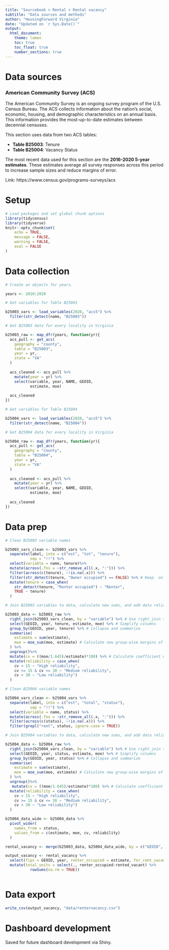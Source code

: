```yaml
---
title: "Sourcebook > Rental > Rental vacancy"
subtitle: "Data sources and methods"
author: "HousingForward Virginia"
date: "Updated on `r Sys.Date()`"
output:
  html_document:
    theme: lumen
    toc: true
    toc_float: true
    number_sections: true
---
```

# Data sources

### American Community Survey (ACS) {-}

The American Community Survey is an ongoing survey program of the U.S. Census Bureau. The ACS collects information about the nation’s social, economic, housing, and demographic characteristics on an annual basis. This information provides the most-up-to-date estimates between decennial censuses.

This section uses data from two ACS tables:

* **Table B25003**: Tenure
* **Table B25004**: Vacancy Status

The most recent data used for this section are the **2016-2020 5-year estimates**. These estimates average all survey responses across this period to increase sample sizes and reduce margins of error.

Link: https://www.census.gov/programs-surveys/acs

# Setup

```r

# Load packages and set global chunk options
library(tidycensus)
library(tidyverse)
knitr::opts_chunk$set(
	echo = TRUE,
	message = FALSE,
	warning = FALSE,
	eval = FALSE
)
```

# Data collection

```r

# Create an objects for years.

years <- 2010:2020

# Get variables for Table B25003

b25003_vars <- load_variables(2020, "acs5") %>%
  filter(str_detect(name, "B25003"))

# Get B25003 data for every locality in Virginia

b25003_raw <- map_dfr(years, function(yr){
  acs_pull <- get_acs(
    geography = "county",
    table = "B25003",
    year = yr,
    state = "VA"
  )
  
  acs_cleaned <- acs_pull %>%
    mutate(year = yr) %>%
    select(variable, year, NAME, GEOID,
           estimate, moe)
  
  acs_cleaned
})

# Get variables for Table B25004

b25004_vars <- load_variables(2020, "acs5") %>%
  filter(str_detect(name, "B25004"))

# Get B25004 data for every locality in Virginia

b25004_raw <- map_dfr(years, function(yr){
  acs_pull <- get_acs(
    geography = "county",
    table = "B25004",
    year = yr,
    state = "VA"
  )
  
  acs_cleaned <- acs_pull %>%
    mutate(year = yr) %>%
    select(variable, year, NAME, GEOID,
           estimate, moe)
  
  acs_cleaned
})

```

# Data prep
```r

# Clean B25003 variable names

b25003_vars_clean <- b25003_vars %>%
  separate(label, into = c("est", "tot", "tenure"),
           sep = "!!") %>%
  select(variable = name, tenure)%>%
  mutate(across(.fns = ~str_remove_all(.x, ":"))) %>%
  filter(across(c(tenure), ~!is.na(.x))) %>%
  filter(str_detect(tenure, "Owner occupied") == FALSE) %>% # Keep  only renter housing unit estimates
  mutate(tenure = case_when(
    str_detect(tenure, "Renter occupied") ~ "Renter",
    TRUE ~ tenure)
  )

# Join B25003 variables to data, calculate new sums, and add data reliability info

b25003_data <- b25003_raw %>%
  right_join(b25003_vars_clean, by = "variable") %>% # Use right_join to leave out unnecessary subtotals from data
  select(GEOID, year, tenure, estimate, moe) %>% # Simplify columns
  group_by(GEOID, year, tenure) %>% # Collapse and summarize
  summarise(
    estimate = sum(estimate),
    moe = moe_sum(moe, estimate) # Calculate new group-wise margins of error
  ) %>%
  ungroup()%>%
  mutate(cv = ((moe/1.645)/estimate)*100) %>% # Calculate coefficient of variation
  mutate(reliability = case_when(
    cv < 15 ~ "High reliability",
    cv >= 15 & cv <= 30 ~ "Medium reliability",
    cv > 30 ~ "Low reliability")
  )

# Clean B25004 variable names

b25004_vars_clean <- b25004_vars %>%
  separate(label, into = c("est", "total", "status"),
           sep = "!!") %>%
  select(variable = name, status) %>%
  mutate(across(.fns = ~str_remove_all(.x, ":"))) %>%
  filter(across(c(status), ~!is.na(.x))) %>%
  filter(grepl("rent", status, ignore.case = TRUE))

# Join B25004 variables to data, calculate new sums, and add data reliability info

b25004_data <- b25004_raw %>%
  right_join(b25004_vars_clean, by = "variable") %>% # Use right_join to leave out unnecessary subtotals from data
  select(GEOID, year, status, estimate, moe) %>% # Simplify columns
  group_by(GEOID, year, status) %>% # Collapse and summarize
  summarise(
    estimate = sum(estimate),
    moe = moe_sum(moe, estimate) # Calculate new group-wise margins of error
  ) %>%
  ungroup()%>%
   mutate(cv = ((moe/1.645)/estimate)*100) %>% # Calculate coefficient of variation
  mutate(reliability = case_when(
    cv < 15 ~ "High reliability",
    cv >= 15 & cv <= 30 ~ "Medium reliability",
    cv > 30 ~ "Low reliability")
  )

b25004_data_wide <- b25004_data %>%
  pivot_wider(
    names_from = status,
    values_from = c(estimate, moe, cv, reliability)
  )

rental_vacancy <- merge(b25003_data, b25004_data_wide, by = c("GEOID", "year"))

output_vacancy <- rental_vacancy %>%
  select(fips = GEOID, year, renter_occupied = estimate, for_rent_vacant = `estimate_For rent`, rented_vacant = `estimate_Rented, not occupied`) %>%
  mutate(total_units = select(., renter_occupied:rented_vacant) %>%
           rowSums(na.rm = TRUE))
  
```

# Data export
```r

write_csv(output_vacancy, "data/rentervacancy.csv")
```

# Dashboard development

Saved for future dashboard development via Shiny.